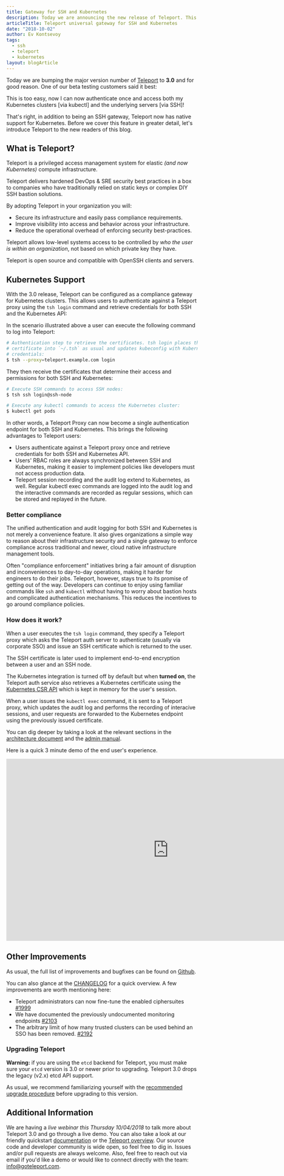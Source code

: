 ```yaml
---
title: Gateway for SSH and Kubernetes
description: Today we are announcing the new release of Teleport. This version adds support for Kubernetes protocol, becoming a universal security gateway for both SSH and Kubernetes clusters.
articleTitle: Teleport universal gateway for SSH and Kubernetes
date: "2018-10-02"
author: Ev Kontsevoy
tags:
  - ssh
  - teleport
  - kubernetes
layout: blogArticle
---
```



Today we are bumping the major version number of [Teleport](https://goteleport.com/)
to **3.0** and for good reason. One of our beta testing customers said it best:

<Quote>
  This is too easy, now I can now authenticate once and access both my
  Kubernetes clusters [via kubectl] and the underlying servers [via SSH]!
</Quote>

That's right, in addition to being an SSH gateway, Teleport now has native
support for Kubernetes. Before we cover this feature in greater detail, let's
introduce Teleport to the new readers of this blog.

## What is Teleport?

Teleport is a privileged access management system
for elastic _(and now Kubernetes)_ compute infrastructure.

Teleport delivers hardened DevOps &amp; SRE security best practices in a box to
companies who have traditionally relied on static keys or complex DIY SSH
bastion solutions.

By adopting Teleport in your organization you will:

- Secure its infrastructure and easily pass compliance requirements.
- Improve visibility into access and behavior across your infrastructure.
- Reduce the operational overhead of enforcing security best-practices.

Teleport allows low-level systems access to be controlled by _who the user is
within an organization_, not based on which private key they have.

Teleport is open source and compatible with OpenSSH clients and servers.

## Kubernetes Support

With the 3.0 release, Teleport can be configured as a compliance gateway for Kubernetes
clusters. This allows users to authenticate against a Teleport proxy using the
`tsh login` command and retrieve credentials for both SSH and the Kubernetes
API:

<BlogImage src="./assets/teleport-diagram.png" />

In the scenario illustrated above a user can execute the following command to log into Teleport:

```bash
# Authentication step to retrieve the certificates. tsh login places the SSH
# certificate into `~/.tsh` as usual and updates kubeconfig with Kubernetes
# credentials:
$ tsh --proxy=teleport.example.com login
```

They then receive the certificates that determine their access and permissions
for both SSH and Kubernetes:

```bash
# Execute SSH commands to access SSH nodes:
$ tsh ssh login@ssh-node

# Execute any kubectl commands to access the Kubernetes cluster:
$ kubectl get pods
```

In other words, a Teleport Proxy can now become a single authentication
endpoint for both SSH and Kubernetes. This brings the following advantages to Teleport users:

- Users authenticate against a Teleport proxy once and retrieve credentials for
  both SSH and Kubernetes API.
- Users' RBAC roles are always synchronized between SSH and Kubernetes, making
  it easier to implement policies like developers must not access production
  data.
- Teleport session recording and the audit log extend to Kubernetes, as well.
  Regular kubectl exec commands are logged into the audit log and the
  interactive commands are recorded as regular sessions, which can be stored
  and replayed in the future.

### Better compliance

The unified authentication and audit logging for both SSH and Kubernetes is not
merely a convenience feature. It also gives organizations a simple way to
reason about their infrastructure security and a single gateway to enforce
compliance across traditional and newer, cloud native infrastructure management
tools.

Often "compliance enforcement" initiatives bring a fair amount of disruption
and inconveniences to day-to-day operations, making it harder for engineers to
do their jobs. Teleport, however, stays true to its promise of getting out of
the way. Developers can continue to enjoy using familiar commands like `ssh`
and `kubectl` without having to worry about bastion hosts and complicated
authentication mechanisms. This reduces the incentives to go around compliance
policies.

### How does it work?

When a user executes the `tsh login` command, they specify a Teleport proxy
which asks the Teleport auth server to authenticate (usually via corporate SSO)
and issue an SSH certificate which is returned to the user.

The SSH certificate is later used to implement end-to-end encryption between a
user and an SSH node.

The Kubernetes integration is turned off by default but when **turned on**, the
Teleport auth service also retrieves a Kubernetes certificate using the
[Kubernetes CSR API](https://kubernetes.io/docs/tasks/tls/managing-tls-in-a-cluster/)
which is kept in memory for the user's session.

When a user issues the `kubectl exec` command, it is sent to a Teleport proxy, which
updates the audit log and performs the recording of interacive sessions, and
user requests are forwarded to the Kubernetes endpoint using the previously
issued certificate.

You can dig deeper by taking a look at the relevant sections in the
[architecture document](https://goteleport.com/docs/architecture/overview/#kubernetes-integration)
and the [admin manual](https://goteleport.com/docs/setup/admin/#kubernetes-integration).

Here is a quick 3 minute demo of the end user's experience.

<iframe
  width="853"
  height="480"
  src="https://www.youtube.com/embed/zIuZHYO_cDI?rel=0"
  frameborder="0"
  allow="autoplay; encrypted-media"
  allowfullscreen
></iframe>

## Other Improvements

As usual, the full list of improvements and bugfixes can be found on [Github](https://github.com/gravitational/teleport/milestone/24?closed=1).

You can also glance at the [CHANGELOG](https://github.com/gravitational/teleport/blob/9a7a801d5d9fd813a9e9846a359f30b619570d64/CHANGELOG.md)
for a quick overview. A few improvements are worth mentioning here:

- Teleport administrators can now fine-tune the enabled ciphersuites [#1999](https://github.com/gravitational/teleport/issues/1999)
- We have documented the previously undocumented monitoring endpoints [#2103](https://github.com/gravitational/teleport/issues/2103)
- The arbitrary limit of how many trusted clusters can be used behind an SSO has been removed. [#2192](https://github.com/gravitational/teleport/issues/2192)

### Upgrading Teleport

**Warning:** if you are using the `etcd` backend for Teleport, you must make sure
your `etcd` version is 3.0 or newer prior to upgrading. Teleport 3.0 drops the
legacy (v2.x) etcd API support.

As usual, we recommend familiarizing yourself with the [recommended upgrade procedure](https://goteleport.com/docs/setup/admin/#upgrading-teleport/)
before upgrading to this version.

<EmailSubscribeViolet />

## Additional Information

We are having a _live webinar this Thursday 10/04/2018_ to talk more about Teleport 3.0 and go through a live demo. You can also take a look at our friendly quickstart
[documentation](https://goteleport.com/docs/getting-started/) or the
[Teleport overview](https://goteleport.com/). Our source code and developer community is wide open, so feel free to dig in. Issues and/or pull requests are always welcome. Also, feel free to
reach out via email if you'd like a demo or would like to connect directly with the team: [info@goteleport.com](mailto:info@goteleport.com).
